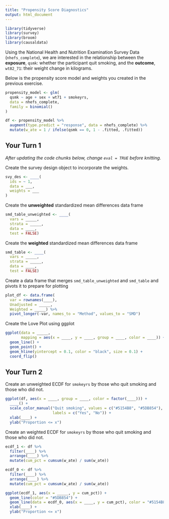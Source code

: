 ```yaml
---
title: "Propensity Score Diagnostics"
output: html_document
---
```



```r
library(tidyverse)
library(survey)
library(broom)
library(causaldata)
```

Using the National Health and Nutrition Examination Survey Data (`nhefs_complete`), we are interested in the relationship between the **exposure**, `qsmk`: whether the participant quit smoking, and the **outcome**, `wt82_71`: their weight change in kilograms.

Below is the propensity score model and weights you created in the previous exercise.

```r
propensity_model <- glm(
  qsmk ~ age + sex + wt71 + smokeyrs,
  data = nhefs_complete,
  family = binomial()
)

df <- propensity_model %>%
  augment(type.predict = "response", data = nhefs_complete) %>%
  mutate(w_ate = 1 / ifelse(qsmk == 0, 1 - .fitted, .fitted))
```

## Your Turn 1

_After updating the code chunks below, change `eval = TRUE` before knitting._

Create the survey design object to incorporate the weights.

```r
svy_des <- ____(
  ids = ~ 1,
  data = ___,
  weights = ___
)
```

Create the **unweighted** standardized mean differences data frame

```r
smd_table_unweighted <- ____(
  vars = _____,
  strata = _____,
  data = ____,
  test = FALSE)
```

Create the **weighted** standardized mean differences data frame

```r
smd_table <- ____(
  vars = _____,
  strata = _____,
  data = ____,
  test = FALSE)
```

Create a data frame that merges `smd_table_unweighted` and `smd_table` and pivots it to prepare for plotting

```r
plot_df <- data.frame(
  var = rownames(____),                        
  Unadjusted = _____,                      
  Weighted = _____) %>%
  pivot_longer(-var, names_to = "Method", values_to = "SMD")
```

Create the Love Plot using ggplot

```r
ggplot(data = _____, 
       mapping = aes(x = ____, y = ____, group = ____, color = ____)) +
  geom_line() +
  geom_point() + 
  geom_hline(yintercept = 0.1, color = "black", size = 0.1) +  
  coord_flip()
```



## Your Turn 2

Create an unweighted ECDF for `smokeyrs` by those who quit smoking and those who did not.

```r
ggplot(df, aes(x = ____, group = ____, color = factor(____))) +
  ____() +
  scale_color_manual("Quit smoking", values = c("#5154B8", "#5DB854"),
                     labels = c("Yes", "No")) + 
  xlab(____) + 
  ylab("Proportion <= x") 
```


Create an weighted ECDF for `smokeyrs` by those who quit smoking and those who did not.

```r
ecdf_1 <- df %>%
  filter(____) %>%
  arrange(____) %>%
  mutate(cum_pct = cumsum(w_ate) / sum(w_ate))

ecdf_0 <- df %>%
  filter(____) %>%
  arrange(____) %>%
  mutate(cum_pct = cumsum(w_ate) / sum(w_ate))

ggplot(ecdf_1, aes(x = _____, y = cum_pct)) +
  geom_line(color = "#5DB854") +
  geom_line(data = ecdf_0, aes(x = ____, y = cum_pct), color = "#5154B8") + 
  xlab(____) + 
  ylab("Proportion <= x") 
```

